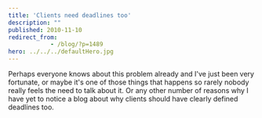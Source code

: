 ```yaml
---
title: 'Clients need deadlines too'
description: ""
published: 2010-11-10
redirect_from: 
            - /blog/?p=1489
hero: ../../../defaultHero.jpg
---
```

Perhaps everyone knows about this problem already and I&#x27;ve just been very fortunate, or maybe it&#x27;s one of those things that happens so rarely nobody really feels the need to talk about it. Or any other number of reasons why I have yet to notice a blog about why clients should have clearly defined deadlines too.